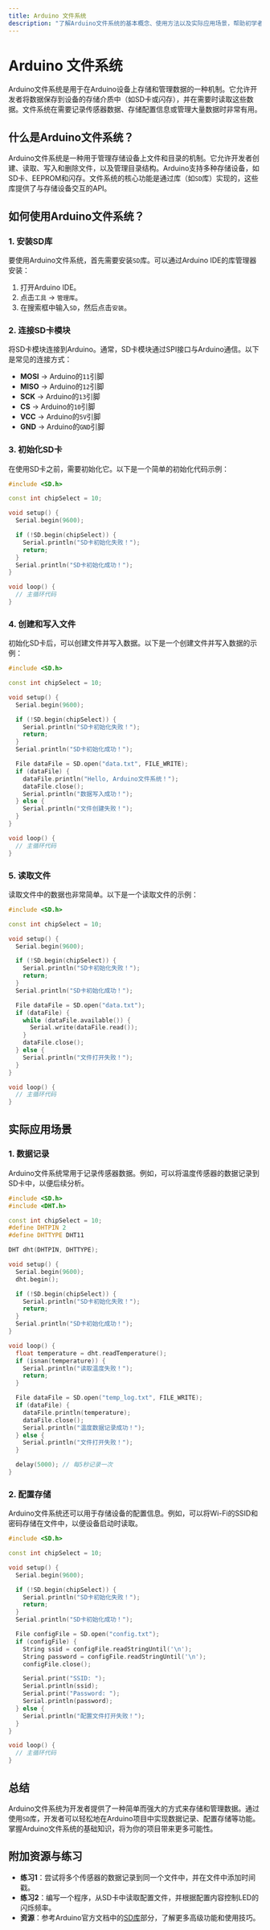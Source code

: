 ```yaml
---
title: Arduino 文件系统
description: "了解Arduino文件系统的基本概念、使用方法以及实际应用场景，帮助初学者掌握如何在Arduino项目中存储和管理数据。"
---
```


# Arduino 文件系统

Arduino文件系统是用于在Arduino设备上存储和管理数据的一种机制。它允许开发者将数据保存到设备的存储介质中（如SD卡或闪存），并在需要时读取这些数据。文件系统在需要记录传感器数据、存储配置信息或管理大量数据时非常有用。

## 什么是Arduino文件系统？

Arduino文件系统是一种用于管理存储设备上文件和目录的机制。它允许开发者创建、读取、写入和删除文件，以及管理目录结构。Arduino支持多种存储设备，如SD卡、EEPROM和闪存。文件系统的核心功能是通过库（如`SD`库）实现的，这些库提供了与存储设备交互的API。

## 如何使用Arduino文件系统？

### 1. 安装SD库

要使用Arduino文件系统，首先需要安装`SD`库。可以通过Arduino IDE的库管理器安装：

1. 打开Arduino IDE。
2. 点击`工具` -> `管理库`。
3. 在搜索框中输入`SD`，然后点击`安装`。

### 2. 连接SD卡模块

将SD卡模块连接到Arduino。通常，SD卡模块通过SPI接口与Arduino通信。以下是常见的连接方式：

- **MOSI** -> Arduino的`11`引脚
- **MISO** -> Arduino的`12`引脚
- **SCK** -> Arduino的`13`引脚
- **CS** -> Arduino的`10`引脚
- **VCC** -> Arduino的`5V`引脚
- **GND** -> Arduino的`GND`引脚

### 3. 初始化SD卡

在使用SD卡之前，需要初始化它。以下是一个简单的初始化代码示例：

```cpp
#include <SD.h>

const int chipSelect = 10;

void setup() {
  Serial.begin(9600);

  if (!SD.begin(chipSelect)) {
    Serial.println("SD卡初始化失败！");
    return;
  }
  Serial.println("SD卡初始化成功！");
}

void loop() {
  // 主循环代码
}
```

### 4. 创建和写入文件

初始化SD卡后，可以创建文件并写入数据。以下是一个创建文件并写入数据的示例：

```cpp
#include <SD.h>

const int chipSelect = 10;

void setup() {
  Serial.begin(9600);

  if (!SD.begin(chipSelect)) {
    Serial.println("SD卡初始化失败！");
    return;
  }
  Serial.println("SD卡初始化成功！");

  File dataFile = SD.open("data.txt", FILE_WRITE);
  if (dataFile) {
    dataFile.println("Hello, Arduino文件系统！");
    dataFile.close();
    Serial.println("数据写入成功！");
  } else {
    Serial.println("文件创建失败！");
  }
}

void loop() {
  // 主循环代码
}
```

### 5. 读取文件

读取文件中的数据也非常简单。以下是一个读取文件的示例：

```cpp
#include <SD.h>

const int chipSelect = 10;

void setup() {
  Serial.begin(9600);

  if (!SD.begin(chipSelect)) {
    Serial.println("SD卡初始化失败！");
    return;
  }
  Serial.println("SD卡初始化成功！");

  File dataFile = SD.open("data.txt");
  if (dataFile) {
    while (dataFile.available()) {
      Serial.write(dataFile.read());
    }
    dataFile.close();
  } else {
    Serial.println("文件打开失败！");
  }
}

void loop() {
  // 主循环代码
}
```

## 实际应用场景

### 1. 数据记录

Arduino文件系统常用于记录传感器数据。例如，可以将温度传感器的数据记录到SD卡中，以便后续分析。

```cpp
#include <SD.h>
#include <DHT.h>

const int chipSelect = 10;
#define DHTPIN 2
#define DHTTYPE DHT11

DHT dht(DHTPIN, DHTTYPE);

void setup() {
  Serial.begin(9600);
  dht.begin();

  if (!SD.begin(chipSelect)) {
    Serial.println("SD卡初始化失败！");
    return;
  }
  Serial.println("SD卡初始化成功！");
}

void loop() {
  float temperature = dht.readTemperature();
  if (isnan(temperature)) {
    Serial.println("读取温度失败！");
    return;
  }

  File dataFile = SD.open("temp_log.txt", FILE_WRITE);
  if (dataFile) {
    dataFile.println(temperature);
    dataFile.close();
    Serial.println("温度数据记录成功！");
  } else {
    Serial.println("文件打开失败！");
  }

  delay(5000); // 每5秒记录一次
}
```

### 2. 配置存储

Arduino文件系统还可以用于存储设备的配置信息。例如，可以将Wi-Fi的SSID和密码存储在文件中，以便设备启动时读取。

```cpp
#include <SD.h>

const int chipSelect = 10;

void setup() {
  Serial.begin(9600);

  if (!SD.begin(chipSelect)) {
    Serial.println("SD卡初始化失败！");
    return;
  }
  Serial.println("SD卡初始化成功！");

  File configFile = SD.open("config.txt");
  if (configFile) {
    String ssid = configFile.readStringUntil('\n');
    String password = configFile.readStringUntil('\n');
    configFile.close();

    Serial.print("SSID: ");
    Serial.println(ssid);
    Serial.print("Password: ");
    Serial.println(password);
  } else {
    Serial.println("配置文件打开失败！");
  }
}

void loop() {
  // 主循环代码
}
```

## 总结

Arduino文件系统为开发者提供了一种简单而强大的方式来存储和管理数据。通过使用`SD`库，开发者可以轻松地在Arduino项目中实现数据记录、配置存储等功能。掌握Arduino文件系统的基础知识，将为你的项目带来更多可能性。

## 附加资源与练习

- **练习1**：尝试将多个传感器的数据记录到同一个文件中，并在文件中添加时间戳。
- **练习2**：编写一个程序，从SD卡中读取配置文件，并根据配置内容控制LED的闪烁频率。
- **资源**：参考Arduino官方文档中的[SD库](https://www.arduino.cc/en/Reference/SD)部分，了解更多高级功能和使用技巧。

